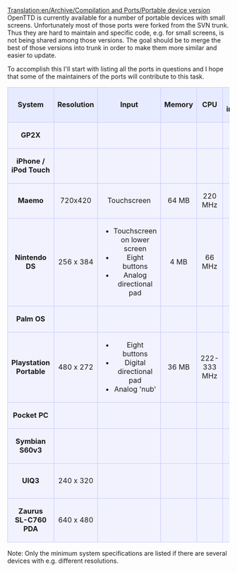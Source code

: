 [[Translation:en/Archive/Compilation and Ports/Portable device version]]
OpenTTD is currently available for a number of portable devices with small screens. Unfortunately most of those ports were forked from the SVN trunk. Thus they are hard to maintain and specific code, e.g. for small screens, is not being shared among those versions. The goal should be to merge the best of those versions into trunk in order to make them more similar and easier to update.

To accomplish this I'll start with listing all the ports in questions and I hope that some of the maintainers of the ports will contribute to this task.

{| 
|-
|align="center" style="background-color: #e7ebff; border: 1px solid #c7c8fe; margin: 0; "|
'''System'''
|align="center" style="background-color: #e7ebff; border: 1px solid #c7c8fe; margin: 0;"|
'''Resolution'''
|align="center" style="background-color: #e7ebff; border: 1px solid #c7c8fe; margin: 0;"|
'''Input'''
|align="center" style="background-color: #e7ebff; border: 1px solid #c7c8fe; margin: 0;"|
'''Memory'''
|align="center" style="background-color: #e7ebff; border: 1px solid #c7c8fe; margin: 0;"|
'''CPU'''
|align="center" style="background-color: #e7ebff; border: 1px solid #c7c8fe; margin: 0;"|
'''Special information'''
|align="center" style="background-color: #e7ebff; border: 1px solid #c7c8fe; margin: 0;"|
'''Latest version'''
|align="center" style="background-color: #e7ebff; border: 1px solid #c7c8fe; margin: 0;"|
'''Link'''

|-
|style="background-color: #f1f2fe; border: 1px solid #c7c8fe; margin: 0;"|
'''GP2X'''
|style="background-color: #f1f2fe; border: 1px solid #c7c8fe; margin: 0;"|
|style="background-color: #f1f2fe; border: 1px solid #c7c8fe; margin: 0;"|
|style="background-color: #f1f2fe; border: 1px solid #c7c8fe; margin: 0;"|
|style="background-color: #f1f2fe; border: 1px solid #c7c8fe; margin: 0;"|
|style="background-color: #f1f2fe; border: 1px solid #c7c8fe; margin: 0;"|
|style="background-color: #f1f2fe; border: 1px solid #c7c8fe; margin: 0;"|
|style="background-color: #f1f2fe; border: 1px solid #c7c8fe; margin: 0;"|

|-
|style="background-color: #f1f2fe; border: 1px solid #c7c8fe; margin: 0;"|
'''iPhone / iPod Touch'''
|style="background-color: #f1f2fe; border: 1px solid #c7c8fe; margin: 0;"|
|style="background-color: #f1f2fe; border: 1px solid #c7c8fe; margin: 0;"|
|style="background-color: #f1f2fe; border: 1px solid #c7c8fe; margin: 0;"|
|style="background-color: #f1f2fe; border: 1px solid #c7c8fe; margin: 0;"|
|style="background-color: #f1f2fe; border: 1px solid #c7c8fe; margin: 0;"|
|style="background-color: #f1f2fe; border: 1px solid #c7c8fe; margin: 0;"|
|style="background-color: #f1f2fe; border: 1px solid #c7c8fe; margin: 0;"|


|-
|style="background-color: #f1f2fe; border: 1px solid #c7c8fe; margin: 0;"|
'''Maemo'''
|style="background-color: #f1f2fe; border: 1px solid #c7c8fe; margin: 0;"|
720x420
|style="background-color: #f1f2fe; border: 1px solid #c7c8fe; margin: 0;"|
Touchscreen
|style="background-color: #f1f2fe; border: 1px solid #c7c8fe; margin: 0;"|
64 MB
|style="background-color: #f1f2fe; border: 1px solid #c7c8fe; margin: 0;"|
220 MHz
|style="background-color: #f1f2fe; border: 1px solid #c7c8fe; margin: 0;"|
|style="background-color: #f1f2fe; border: 1px solid #c7c8fe; margin: 0;"|
r12346
|style="background-color: #f1f2fe; border: 1px solid #c7c8fe; margin: 0;"|
[http://www.tt-forums.net/viewtopic.php?f=33&t=36042 tt-forums]

|-
|style="background-color: #f1f2fe; border: 1px solid #c7c8fe; margin: 0;"|
'''Nintendo DS'''
|style="background-color: #f1f2fe; border: 1px solid #c7c8fe; margin: 0;"|
256 x 384
|style="background-color: #f1f2fe; border: 1px solid #c7c8fe; margin: 0;"|
* Touchscreen on lower screen
* Eight buttons
* Analog directional pad
|style="background-color: #f1f2fe; border: 1px solid #c7c8fe; margin: 0;"|
4 MB
|style="background-color: #f1f2fe; border: 1px solid #c7c8fe; margin: 0;"|
66 MHz
|style="background-color: #f1f2fe; border: 1px solid #c7c8fe; margin: 0;"|
|style="background-color: #f1f2fe; border: 1px solid #c7c8fe; margin: 0;"|
0.6.0-alpha4
|style="background-color: #f1f2fe; border: 1px solid #c7c8fe; margin: 0;"|
[[en/Archive/Compilation and Ports/Nintendo DS|Wiki page]]

|-
|style="background-color: #f1f2fe; border: 1px solid #c7c8fe; margin: 0;"|
'''Palm OS'''
|style="background-color: #f1f2fe; border: 1px solid #c7c8fe; margin: 0;"|
|style="background-color: #f1f2fe; border: 1px solid #c7c8fe; margin: 0;"|
|style="background-color: #f1f2fe; border: 1px solid #c7c8fe; margin: 0;"|
|style="background-color: #f1f2fe; border: 1px solid #c7c8fe; margin: 0;"|
|style="background-color: #f1f2fe; border: 1px solid #c7c8fe; margin: 0;"|
|style="background-color: #f1f2fe; border: 1px solid #c7c8fe; margin: 0;"|
|style="background-color: #f1f2fe; border: 1px solid #c7c8fe; margin: 0;"|

|-
|style="background-color: #f1f2fe; border: 1px solid #c7c8fe; margin: 0;"|
'''Playstation Portable'''
|style="background-color: #f1f2fe; border: 1px solid #c7c8fe; margin: 0;"|
480 x 272
|style="background-color: #f1f2fe; border: 1px solid #c7c8fe; margin: 0;"|
* Eight buttons
* Digital directional pad
* Analog 'nub'
|style="background-color: #f1f2fe; border: 1px solid #c7c8fe; margin: 0;"|
36 MB
|style="background-color: #f1f2fe; border: 1px solid #c7c8fe; margin: 0;"|
222-333 MHz
|style="background-color: #f1f2fe; border: 1px solid #c7c8fe; margin: 0;"|
|style="background-color: #f1f2fe; border: 1px solid #c7c8fe; margin: 0;"|
0.5.3
|style="background-color: #f1f2fe; border: 1px solid #c7c8fe; margin: 0;"|
[http://openttd.pc-workshop.da.ru/ homepage]

|-
|style="background-color: #f1f2fe; border: 1px solid #c7c8fe; margin: 0;"|
'''Pocket PC'''
|style="background-color: #f1f2fe; border: 1px solid #c7c8fe; margin: 0;"|
|style="background-color: #f1f2fe; border: 1px solid #c7c8fe; margin: 0;"|
|style="background-color: #f1f2fe; border: 1px solid #c7c8fe; margin: 0;"|
|style="background-color: #f1f2fe; border: 1px solid #c7c8fe; margin: 0;"|
|style="background-color: #f1f2fe; border: 1px solid #c7c8fe; margin: 0;"|
|style="background-color: #f1f2fe; border: 1px solid #c7c8fe; margin: 0;"|
|style="background-color: #f1f2fe; border: 1px solid #c7c8fe; margin: 0;"|

|-
|style="background-color: #f1f2fe; border: 1px solid #c7c8fe; margin: 0;"|
'''Symbian S60v3'''
|style="background-color: #f1f2fe; border: 1px solid #c7c8fe; margin: 0;"|
|style="background-color: #f1f2fe; border: 1px solid #c7c8fe; margin: 0;"|
|style="background-color: #f1f2fe; border: 1px solid #c7c8fe; margin: 0;"|
|style="background-color: #f1f2fe; border: 1px solid #c7c8fe; margin: 0;"|
|style="background-color: #f1f2fe; border: 1px solid #c7c8fe; margin: 0;"|
|style="background-color: #f1f2fe; border: 1px solid #c7c8fe; margin: 0;"|
0.6.0-beta5
|style="background-color: #f1f2fe; border: 1px solid #c7c8fe; margin: 0;"|
[http://www.tt-forums.net/viewtopic.php?f=33&t=35942&st=0&sk=t&sd=a tt-forums]

|-
|style="background-color: #f1f2fe; border: 1px solid #c7c8fe; margin: 0;"|
'''UIQ3'''
|style="background-color: #f1f2fe; border: 1px solid #c7c8fe; margin: 0;"|
240 x 320
|style="background-color: #f1f2fe; border: 1px solid #c7c8fe; margin: 0;"|
|style="background-color: #f1f2fe; border: 1px solid #c7c8fe; margin: 0;"|
|style="background-color: #f1f2fe; border: 1px solid #c7c8fe; margin: 0;"|
|style="background-color: #f1f2fe; border: 1px solid #c7c8fe; margin: 0;"|
|style="background-color: #f1f2fe; border: 1px solid #c7c8fe; margin: 0;"|
|style="background-color: #f1f2fe; border: 1px solid #c7c8fe; margin: 0;"|
[http://my-symbian.com/forum/viewtopic.php?t=30981 mySymbian forums]

|-
|style="background-color: #f1f2fe; border: 1px solid #c7c8fe; margin: 0;"|
'''Zaurus SL-C760 PDA'''
|style="background-color: #f1f2fe; border: 1px solid #c7c8fe; margin: 0;"|
640 x 480
|style="background-color: #f1f2fe; border: 1px solid #c7c8fe; margin: 0;"|
|style="background-color: #f1f2fe; border: 1px solid #c7c8fe; margin: 0;"|
|style="background-color: #f1f2fe; border: 1px solid #c7c8fe; margin: 0;"|
|style="background-color: #f1f2fe; border: 1px solid #c7c8fe; margin: 0;"|
|style="background-color: #f1f2fe; border: 1px solid #c7c8fe; margin: 0;"|
0.3.2.1
|style="background-color: #f1f2fe; border: 1px solid #c7c8fe; margin: 0;"|
[http://zsi2.stonekeep.com/index.php?v=d&a=2127 Zaurus Software Index]

|}

Note: Only the minimum system specifications are listed if there are several devices with e.g. different resolutions.